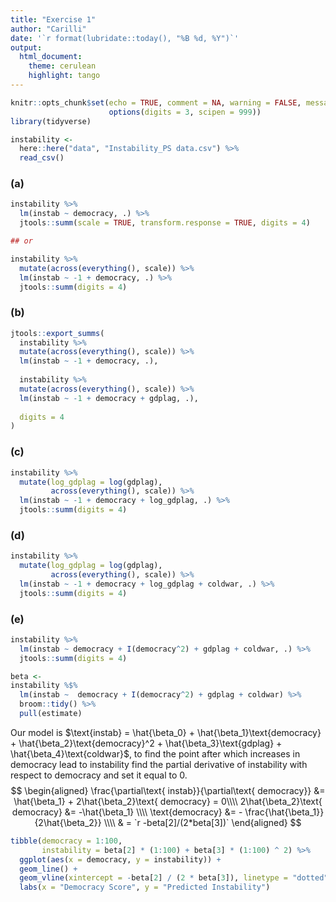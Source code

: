 ```yaml
---
title: "Exercise 1"
author: "Carilli"
date: '`r format(lubridate::today(), "%B %d, %Y")`'
output: 
  html_document:
    theme: cerulean
    highlight: tango
---
```


```r
knitr::opts_chunk$set(echo = TRUE, comment = NA, warning = FALSE, message = FALSE,
                      options(digits = 3, scipen = 999))
library(tidyverse)
```

```r
instability <- 
  here::here("data", "Instability_PS data.csv") %>% 
  read_csv()
```

### (a)

```r
instability %>% 
  lm(instab ~ democracy, .) %>% 
  jtools::summ(scale = TRUE, transform.response = TRUE, digits = 4)

## or

instability %>% 
  mutate(across(everything(), scale)) %>% 
  lm(instab ~ -1 + democracy, .) %>% 
  jtools::summ(digits = 4)


```

### (b)

```r

jtools::export_summs(
  instability %>% 
  mutate(across(everything(), scale)) %>% 
  lm(instab ~ -1 + democracy, .),
  
  instability %>% 
  mutate(across(everything(), scale)) %>% 
  lm(instab ~ -1 + democracy + gdplag, .),
  
  digits = 4
)

```

### (c)

```r
instability %>% 
  mutate(log_gdplag = log(gdplag),
         across(everything(), scale)) %>% 
  lm(instab ~ -1 + democracy + log_gdplag, .) %>% 
  jtools::summ(digits = 4)
```

### (d)

```r
instability %>% 
  mutate(log_gdplag = log(gdplag),
         across(everything(), scale)) %>%
  lm(instab ~ -1 + democracy + log_gdplag + coldwar, .) %>% 
  jtools::summ(digits = 4)
```

### (e)

```r
instability %>% 
  lm(instab ~ democracy + I(democracy^2) + gdplag + coldwar, .) %>% 
  jtools::summ(digits = 4)

beta <- 
instability %$% 
  lm(instab ~  democracy + I(democracy^2) + gdplag + coldwar) %>% 
  broom::tidy() %>% 
  pull(estimate)
```

Our model is $\text{instab} = \hat{\beta_0} + \hat{\beta_1}\text{democracy} + \hat{\beta_2}\text{democracy}^2 + \hat{\beta_3}\text{gdplag} + \hat{\beta_4}\text{coldwar}$, to find the point after which increases in democracy lead to instability find the partial derivative of instability with respect to democracy and set it equal to 0.
$$
\begin{aligned}
\frac{\partial\text{ instab}}{\partial\text{ democracy}} &= \hat{\beta_1} + 2\hat{\beta_2}\text{ democracy} = 0\\\\
2\hat{\beta_2}\text{ democracy} &= -\hat{\beta_1} \\\\
\text{democracy} &= - \frac{\hat{\beta_1}}{2\hat{\beta_2}} \\\\
& = `r -beta[2]/(2*beta[3])`
\end{aligned}
$$


```r
tibble(democracy = 1:100,
       instability = beta[2] * (1:100) + beta[3] * (1:100) ^ 2) %>%
  ggplot(aes(x = democracy, y = instability)) +
  geom_line() +
  geom_vline(xintercept = -beta[2] / (2 * beta[3]), linetype = "dotted") +
  labs(x = "Democracy Score", y = "Predicted Instability")
```

